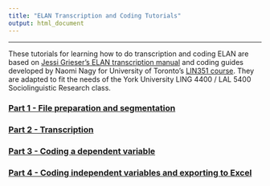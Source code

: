 ```yaml
---
title: "ELAN Transcription and Coding Tutorials"
output: html_document
---
```


-----

These tutorials for learning how to do transcription and coding ELAN are based on [Jessi Grieser's ELAN transcription manual](ELAN_transcription/Transcribing in ELAN.pdf) and coding guides developed by Naomi Nagy for University of Toronto's [LIN351 course](http://individual.utoronto.ca/ngn/LIN/courses/LIN351/LIN351_23W_schedule.htm). They are adapted to fit the needs of the York University LING 4400 / LAL 5400 Sociolinguistic Research class.

<h3> [Part 1 - File preparation and segmentation](ELAN_transcription/ELAN_part1.html) </h3> 

<h3> [Part 2 - Transcription](ELAN_transcription/ELAN_part2.html) </h3> 

<h3> [Part 3 - Coding a dependent variable](ELAN_transcription/ELAN_part3.html) </h3> 

<h3> [Part 4 - Coding independent variables and exporting to Excel](ELAN_transcription/ELAN_part4.html) </h3> 
